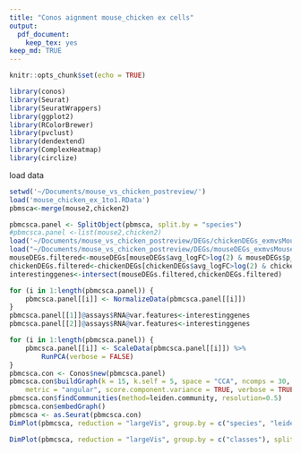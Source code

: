 ```yaml
---
title: "Conos aignment mouse_chicken ex cells"
output: 
  pdf_document: 
    keep_tex: yes
keep_md: TRUE
---
```



```r
knitr::opts_chunk$set(echo = TRUE)
```
```r
library(conos)
library(Seurat)
library(SeuratWrappers)
library(ggplot2)
library(RColorBrewer)
library(pvclust)
library(dendextend)
library(ComplexHeatmap)
library(circlize)
```
load data
```r
setwd('~/Documents/mouse_vs_chicken_postreview/')
load('mouse_chicken_ex_1to1.RData')
pbmsca<-merge(mouse2,chicken2)
```

```r
pbmcsca.panel <- SplitObject(pbmsca, split.by = "species")
#pbmcsca.panel <-list(mouse2,chicken2)
load('~/Documents/mouse_vs_chicken_postreview/DEGs/chickenDEGs_exmvsMouse.RData')
load("~/Documents/mouse_vs_chicken_postreview/DEGs/mouseDEGs_exmvsMouseinclGly.RData")
mouseDEGs.filtered<-mouseDEGs[mouseDEGs$avg_logFC>log(2) & mouseDEGs$p_val_adj<0.01,"gene"]
chickenDEGs.filtered<-chickenDEGs[chickenDEGs$avg_logFC>log(2) & chickenDEGs$p_val_adj<0.01,"gene"]
interestinggenes<-intersect(mouseDEGs.filtered,chickenDEGs.filtered)

for (i in 1:length(pbmcsca.panel)) {
    pbmcsca.panel[[i]] <- NormalizeData(pbmcsca.panel[[i]]) 
}    
pbmcsca.panel[[1]]@assays$RNA@var.features<-interestinggenes
pbmcsca.panel[[2]]@assays$RNA@var.features<-interestinggenes

for (i in 1:length(pbmcsca.panel)) {
    pbmcsca.panel[[i]] <- ScaleData(pbmcsca.panel[[i]]) %>% 
        RunPCA(verbose = FALSE)
}
pbmcsca.con <- Conos$new(pbmcsca.panel)
pbmcsca.con$buildGraph(k = 15, k.self = 5, space = "CCA", ncomps = 30, matching.method = "mNN", 
    metric = "angular", score.component.variance = TRUE, verbose = TRUE,)#, alignment.strength = 0.3,same.factor.downweight = 0.1,balancing.factor.per.cell = pbmsca$species)
pbmcsca.con$findCommunities(method=leiden.community, resolution=0.5)
pbmcsca.con$embedGraph()
pbmcsca <- as.Seurat(pbmcsca.con)
DimPlot(pbmcsca, reduction = "largeVis", group.by = c("species", "leiden", "classes"), ncol = 3)
```
```r
DimPlot(pbmcsca, reduction = "largeVis", group.by = c("classes"), split.by = 'species',cols = c('#ff6347','#00688b','#ff6347','#00688b') )
```


